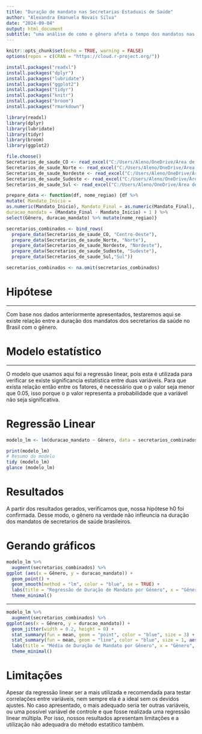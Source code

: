 ---
title: "Duração de mandato nas Secretarias Estaduais de Saúde"
author: "Alexandra Emanuela Novais Silva"
date: "2024-09-04"
output: html_document
subtitle: "uma análise de como o gênero afeta o tempo dos mandatos nas regiões brasileiras"
---


```{r include=FALSE}
knitr::opts_chunk$set(echo = TRUE, warning = FALSE)
options(repos = c(CRAN = "https://cloud.r-project.org/"))
```



```{r echo=TRUE, message=FALSE, warning=FALSE, results='hide'}

install.packages("readxl")
install.packages("dplyr")
install.packages("lubridate")
install.packages("ggplot2")
install.packages("tidyr")
install.packages("knitr")
install.packages("broom")
install.packages("rmarkdown")

```

```{r message=FALSE, warning=FALSE, include=FALSE, results='hide'}
library(readxl)
library(dplyr)
library(lubridate)
library(tidyr)
library(broom)
library(ggplot2)
```


```{r message=FALSE, warning=FALSE, include=FALSE, results='hide'}

file.choose()
Secretarios_de_saude_CO <- read_excel("C:/Users/Aleno/OneDrive/Área de Trabalho/Lista 3/_Secretarios de saúde 2.xlsx")
Secretarios_de_saude_Norte <- read_excel("C:/Users/Aleno/OneDrive/Área de Trabalho/Lista 3/_Secretarios de saúde 2.xlsx", sheet = "Norte")
Secretarios_de_saude_Nordeste <- read_excel("C:/Users/Aleno/OneDrive/Área de Trabalho/Lista 3/_Secretarios de saúde 2.xlsx", sheet = "Nordeste")
Secretarios_de_saude_Sudeste <- read_excel("C:/Users/Aleno/OneDrive/Área de Trabalho/Lista 3/_Secretarios de saúde 2.xlsx", sheet = "Sudeste")
Secretarios_de_saude_Sul <- read_excel("C:/Users/Aleno/OneDrive/Área de Trabalho/Lista 3/_Secretarios de saúde 2.xlsx", sheet = "Sul")

```



```{r message=FALSE, warning=FALSE, include=FALSE, results='hide'}
prepare_data <- function(df, nome_regiao) {df %>% 
mutate( Mandato_Inicio = 
as.numeric(Mandato_Inicio), Mandato_Final = as.numeric(Mandato_Final), 
duracao_mandato = (Mandato_Final - Mandato_Inicio) + 1 ) %>% 
select(Gênero, duracao_mandato) %>% mutate(nome_regiao)}

```


```{r message=FALSE, warning=FALSE, include=FALSE, results='hide'}
secretarios_combinados <- bind_rows(
  prepare_data(Secretarios_de_saude_CO, "Centro-Oeste"),
  prepare_data(Secretarios_de_saude_Norte, "Norte"),
  prepare_data(Secretarios_de_saude_Nordeste, "Nordeste"),
  prepare_data(Secretarios_de_saude_Sudeste, "Sudeste"),
  prepare_data(Secretarios_de_saude_Sul,"Sul"))
```

```{r message=FALSE, warning=FALSE, include=FALSE, results='hide'}

secretarios_combinados <- na.omit(secretarios_combinados)
```

# Hipótese 


---

Com base nos dados anteriormente apresentados, testaremos aqui se existe relação entre a duração dos mandatos dos secretarios da saúde no Brasil com o gênero.


# Modelo estatístico 

---
 
O modelo que usamos aqui foi a regressão linear, pois esta é utilizada para verificar se existe significancia estatística entre duas variáveis. 
Para que exista relação então entre os fatores, é necessário que o p valor seja menor que 0.05, isso porque o p valor representa a probabilidade que a variável não seja significativa. 


# Regressão Linear 

```{r echo=TRUE}
modelo_lm <- lm(duracao_mandato ~ Gênero, data = secretarios_combinados)

print(modelo_lm)
# Resumo do modelo
tidy (modelo_lm)
glance (modelo_lm)
```

# Resultados 

A partir dos resultados gerados, verificamos que, nossa hipótese h0 foi confirmada. Desse modo, o gênero na verdade não infleuncia na duração dos mandatos de secretarios de saúde brasileiros. 
 
 
# Gerando gráficos 

```{r echo=FALSE}
modelo_lm %>%
  augment(secretarios_combinados) %>%
ggplot (aes(x = Gênero, y = duracao_mandato)) +
  geom_point() + 
  geom_smooth(method = "lm", color = "blue", se = TRUE) +  
  labs(title = "Regressão de Duração de Mandato por Gênero", x = "Gênero", y = "Duração de Mandato") +
  theme_minimal()
```


---

```{r echo=FALSE}
modelo_lm %>%
  augment(secretarios_combinados) %>%
ggplot(aes(x = Gênero, y = duracao_mandato)) +
  geom_jitter(width = 0.2, height = 0) + 
  stat_summary(fun = mean, geom = "point", color = "blue", size = 3) +
  stat_summary(fun = mean, geom = "line", color = "blue", size = 1, aes(group = 1)) +  
  labs(title = "Média de Duração de Mandato por Gênero", x = "Gênero", y = "Duração de Mandato") +
  theme_minimal()

```


# Limitações


Apesar da regressão linear ser a mais utilizada e recomendada para testar correlações entre variáveis, nem sempre ela é a ideal sem os devidos ajustes. No caso apresentado, o mais adequado seria ter outras variáveis, ou uma possível variável de controle e que fosse realizada uma regressão linear múltipla. Por isso, nossos resultados apresentam limitações e a utilização não adequadra do método estatítico também. 


